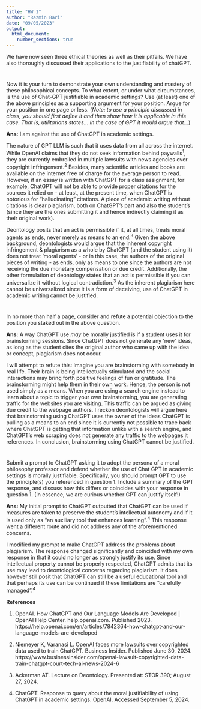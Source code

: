 ---
title: "HW 1"
author: "Razmin Bari"
date: "09/05/2023"
output: 
  html_document:
    number_sections: true
---

We have now seen three ethical theories as well as their pitfalls.  We have also thoroughly discussed their applications to the justifiability of chatGPT.

# 

Now it is your turn to demonstrate your own understanding and mastery of these philosophical concepts.  To what extent, or under what circumstances, is the use of Chat-GPT justifiable in academic settings?  Use (at least) one of the above principles as a supporting argument for your position.  Argue for your position in one page or less.  (*Note: to use a principle discussed in class, you should first define it and then show how it is applicable in this case.  That is, utilitarians states... In the case of GPT it would argue that...*)

**Ans:** I am against the use of ChatGPT in academic settings.

The nature of GPT LLM is such that it uses data from all across the internet. While OpenAI claims that they do not seek information behind paywalls^1^, they are currently embroiled in multiple lawsuits with news agencies over copyright infringement.^2^ Besides, many scientific articles and books are available on the internet free of charge for the average person to read. However, if an essay is written with ChatGPT for a class assignment, for example, ChatGPT will not be able to provide proper citations for the sources it relied on - at least, at the present time, when ChatGPT is notorious for "hallucinating" citations. A piece of academic writing without citations is clear plagiarism, both on ChatGPT's part and also the student's (since they are the ones submitting it and hence indirectly claiming it as their original work). 

Deontology posits that an act is permissible if it, at all times, treats moral agents as ends, never merely as means to an end.^3^ Given the above background, deontologists would argue that the inherent copyright infringement & plagiarism as a whole by ChatGPT (and the student using it) does not treat 'moral agents' - or in this case, the authors of the original pieces of writing - as ends, only as means to one since the authors are not receiving the due monetary compensation or due credit. Additionally, the other formulation of deontology states that an act is permissible if you can universalize it without logical contradiction.^3^ As the inherent plagiarism here cannot be universalized since it is a form of deceiving, use of ChatGPT in academic writing cannot be justified.
    

# 

In no more than half a page, consider and refute a potential objection to the position you staked out in the above question. 

**Ans:** A way ChatGPT use *may* be morally justified is if a student uses it for brainstorming sessions. Since ChatGPT does not generate any 'new' ideas, as long as the student cites the original author who came up with the idea or concept, plagiarism does not occur.

I will attempt to refute this: Imagine you are brainstorming with somebody in real life. Their brain is being intellectually stimulated and the social interactions may bring forth positive feelings of fun or gratitude. The brainstorming might help them in their own work. Hence, the person is not used simply as a means. When you are using a search engine instead to learn about a topic to trigger your own brainstorming, you are generating traffic for the websites you are visiting. This traffic can be argued as giving due credit to the webpage authors. I reckon deontologists will argue here that brainstorming using ChatGPT uses the owner of the ideas ChatGPT is pulling as a means to an end since it is currently not possible to trace back where ChatGPT is getting that information unlike with a search engine, and ChatGPT's web scraping does not generate any traffic to the webpages it references. In conclusion, brainstorming using ChatGPT cannot be justified.

#

Submit a prompt to ChatGPT asking it to adopt the persona of a moral philosophy professor and defend whether the use of Chat GPT in academic settings is morally justifiable.  Specifically, you should prompt GPT to use the principle(s) you referenced in question 1.  Include a summary of the GPT response, and discuss how this differs or coincides with your response in question 1.  (In essence, we are curious whether GPT can justify itself!)  

**Ans:** My initial prompt to ChatGPT outputted that ChatGPT can be used if measures are taken to preserve the student's intellectual autonomy and if it is used only as "an auxiliary tool that enhances learning".^4^ This response went a different route and did not address any of the aforementioned concerns. 

I modified my prompt to make ChatGPT address the problems about plagiarism. The response changed significantly and coincided with my own response in that it could no longer as strongly justify its use. Since intellectual property cannot be properly respected, ChatGPT admits that its use may lead to deontological concerns regarding plagiarism. It does however still posit that ChatGPT can still be a useful educational tool and that perhaps its use can be continued if these limitations are "carefully managed".^4^ 



    
**References**

1. OpenAI. How ChatGPT and Our Language Models Are Developed | OpenAI Help Center. help.openai.com. Published 2023. https://help.openai.com/en/articles/7842364-how-chatgpt-and-our-language-models-are-developed

2. Niemeyer K, Varanasi L. OpenAI faces more lawsuits over copyrighted data used to train ChatGPT. Business Insider. Published June 30, 2024. https://www.businessinsider.com/openai-lawsuit-copyrighted-data-train-chatgpt-court-tech-ai-news-2024-6

3. Ackerman AT. Lecture on Deontology. Presented at: STOR 390; August 27, 2024.

4. ChatGPT. Response to query about the moral justifiability of using ChatGPT in academic settings. OpenAI. Accessed September 5, 2024.




